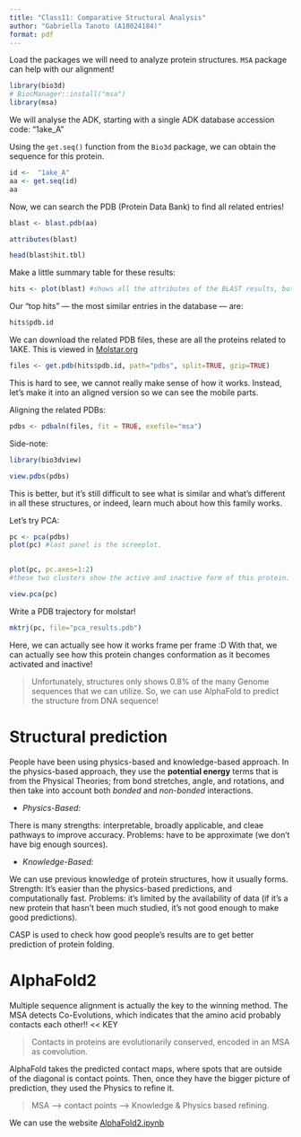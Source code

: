 ```yaml
---
title: "Class11: Comparative Structural Analysis"
author: "Gabriella Tanoto (A18024184)"
format: pdf
---
```


Load the packages we will need to analyze protein structures. `MSA` package can help with our alignment!

```r
library(bio3d)
# BiocManager::install("msa")
library(msa)
```

We will analyse the ADK, starting with a single ADK database accession code: "1ake_A"

Using the `get.seq()` function from the `Bio3d` package, we can obtain the sequence for this protein.
```r
id <-  "1ake_A"
aa <- get.seq(id)
aa
```
Now, we can search the PDB (Protein Data Bank) to find all related entries!
```r
blast <- blast.pdb(aa)
```
```r
attributes(blast)
```

```r
head(blast$hit.tbl)
```

Make a little summary table for these results:
```r
hits <- plot(blast) #shows all the attributes of the BLAST results, but in a visual way.
```
Our "top hits" — the most similar entries in the database — are:
```r
hits$pdb.id
```

We can download the related PDB files, these are all the proteins related to 1AKE. This is viewed in [Molstar.org](https://molstar.org/viewer/)
```r
files <- get.pdb(hits$pdb.id, path="pdbs", split=TRUE, gzip=TRUE)
```

This is hard to see, we cannot really make sense of how it works. Instead, let's make it into an aligned version so we can see the mobile parts. 

Aligning the related PDBs:
```r
pdbs <- pdbaln(files, fit = TRUE, exefile="msa")

```

Side-note:
```r
library(bio3dview)

view.pdbs(pdbs)

```

This is better, but it's still difficult to see what is similar and what's different in all these structures, or indeed, learn much about how this family works.

Let's try PCA:
```r
pc <- pca(pdbs)
plot(pc) #last panel is the screeplot.
 
```
```r
plot(pc, pc.axes=1:2)
#these two clusters show the active and inactive form of this protein.
```
```r
view.pca(pc)
```

Write a PDB trajectory for molstar!
```r
mktrj(pc, file="pca_results.pdb")
```
Here, we can actually see how it works frame per frame :D
With that, we can actually see how this protein changes conformation as it becomes activated and inactive!

> Unfortunately, structures only shows 0.8% of the many Genome sequences that we can utilize. So, we can use AlphaFold to predict the structure from DNA sequence! 


# Structural prediction

People have been using physics-based and knowledge-based approach. In the physics-based approach, they use the **potential energy** terms that is from the Physical Theories; from bond stretches, angle, and rotations, and then take into account both *bonded* and *non-bonded* interactions.

- *Physics-Based:*

There is many strengths: interpretable, broadly applicable, and cleae pathways to improve accuracy. Problems: have to be approximate (we don't have big enough sources).

- *Knowledge-Based:*

We can use previous knowledge of protein structures, how it usually forms. Strength: It's easier than the physics-based predictions, and computationally fast. Problems: it's limited by the availability of data (if it's a new protein that hasn't been much studied, it's not good enough to make good predictions).

CASP is used to check how good people's results are to get better prediction of protein folding. 

# AlphaFold2

Multiple sequence alignment is actually the key to the winning method. The MSA detects Co-Evolutions, which indicates that the amino acid probably contacts each other!! << KEY

> Contacts in proteins are evolutionarily conserved, encoded in an MSA as coevolution.

AlphaFold takes the predicted contact maps, where spots that are outside of the diagonal is contact points. Then, once they have the bigger picture of prediction, they used the Physics to refine it.

> MSA --> contact points --> Knowledge & Physics based refining.

We can use the website [AlphaFold2.ipynb](https://colab.research.google.com/github/sokrypton/ColabFold/blob/main/AlphaFold2.ipynb)

